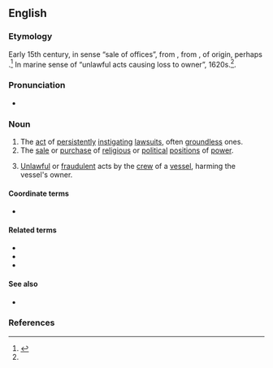 ==English==
{{wikipedia}}

===Etymology===
Early 15th century, in sense “sale of offices”, from {{der|en|fro|baraterie||deceit, trickery}}, from {{m|fro|barat||fraud, deceit, trickery}}, of {{unk|en}} origin, perhaps {{etyl|cel|en}}.<ref name="oetyld">{{R:Online Etymology Dictionary}}</ref> In marine sense of “unlawful acts causing loss to owner”, 1620s.<ref name="oetyld" />.

===Pronunciation===
* {{IPA|/ˈbæɹətɹi/|lang=en}}

===Noun===
{{en-noun|~|barratries}}

# The [[act]] of [[persistently]] [[instigate|instigating]] [[lawsuit]]s, often [[groundless]] ones.
# The [[sale]] or [[purchase]] of [[religious]] or [[political]] [[position]]s of [[power]].
# {{lb|en|admiralty|_|legal}} [[unlawful|Unlawful]] or [[fraudulent]] acts by the [[crew]] of a [[vessel]], harming the vessel's owner.

====Coordinate terms====
* {{sense|sale or purchase of positions of power}} {{l|en|simony}}

====Related terms====
* {{l|en|barrator}}
* {{l|en|barratrous}}
* {{l|en|barratrously}}

====See also====
* {{l|en|champerty}}

===References===
<references/>